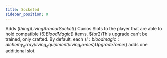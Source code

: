```yaml
---
title: Socketed
sidebar_position: 0
---
```



Adds $(thing)Living Armour Socket$() Curios Slots to the player that are able to hold compatible $(6)Blood Magic$() items. $(br2)This upgrade can't be trained, only crafted. By default, each $(l:bloodmagic:alchemy_array/living_equipment/living_tomes)Upgrade Tome$() adds one additional slot.
